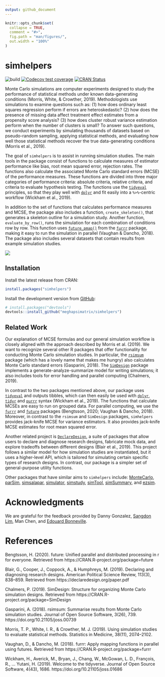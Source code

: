```yaml
---
output: github_document
---
```


<!-- README.md is generated from README.Rmd. Please edit that file -->

```r
knitr::opts_chunk$set(
  collapse = TRUE,
  comment = "#>",
  fig.path = "man/figures/",
  out.width = "100%"
)
```

# simhelpers

<!-- badges: start -->
![build](https://github.com/meghapsimatrix/simhelpers/workflows/build/badge.svg)
[![Codecov test coverage](https://codecov.io/gh/meghapsimatrix/simhelpers/branch/master/graph/badge.svg)](https://codecov.io/gh/meghapsimatrix/simhelpers?branch=master)
[![CRAN Status](https://www.r-pkg.org/badges/version/simhelpers)](https://cran.r-project.org/package=simhelpers)
<!-- badges: end -->

Monte Carlo simulations are computer experiments designed to study the performance of statistical methods under known data-generating conditions (Morris, White, & Crowther, 2019). Methodologists use simulations to examine questions such as: (1) how does ordinary least squares regression perform if errors are heteroskedastic? (2) how does the presence of missing data affect treatment effect estimates from a propensity score analysis? (3) how does cluster robust variance estimation perform when the number of clusters is small? To answer such questions, we conduct experiments by simulating thousands of datasets based on pseudo-random sampling, applying statistical methods, and evaluating how well those statistical methods recover the true data-generating conditions (Morris et al., 2019).

The goal of `simhelpers` is to assist in running simulation studies. The main tools in the package consist of functions to calculate measures of estimator performance like bias, root mean squared error, rejection rates. The functions also calculate the associated Monte Carlo standard errors (MCSE) of the performance measures. These functions are divided into three major categories of performance criteria: absolute criteria, relative criteria, and criteria to evaluate hypothesis testing. The functions use the [`tidyeval`](https://tidyeval.tidyverse.org/index.html) principles, so that they play well with [`dplyr`](https://dplyr.tidyverse.org/index.html) and fit easily into a `%>%`-centric workflow (Wickham et al., 2019).

In addition to the set of functions that calculates performance measures and MCSE, the package also includes a function, `create_skeleton()`, that generates a skeleton outline for a simulation study. Another function, `evaluate_by_row()`, runs the simulation for each combination of conditions row by row. This function uses [`future_pmap()`](https://davisvaughan.github.io/furrr/reference/future_map2.html) from the [`furrr`](https://davisvaughan.github.io/furrr/) package, making it easy to run the simulation in parallel (Vaughan & Dancho, 2018). The package also includes several datasets that contain results from example simulation studies. 

<img src="man/figures/workflow.png" />


## Installation

Install the latest release from CRAN:

```r
install.packages("simhelpers")
```


Install the development version from [GitHub](https://github.com/):

``` r
# install.packages("devtools")
devtools::install_github("meghapsimatrix/simhelpers")
```

## Related Work

Our explanation of MCSE formulas and our general simulation workflow is closely aligned with the approach described by Morris et al. (2019). We want to recognize several other R packages that offer functionality for conducting Monte Carlo simulation studies. In particular, the [`rsimsum`](https://CRAN.R-project.org/package=rsimsum) package (which has a lovely name that makes me hungry) also calculates Monte Carlo standard errors (Gasparini, 2018). The [`SimDesign`](https://CRAN.R-project.org/package=SimDesign) package implements a generate-analyze-summarize model for writing simulations; it also includes tools for error handling and parallel computing (Chalmers, 2019). 

In contrast to the two packages mentioned above, our package uses [`tidyeval`](https://tidyeval.tidyverse.org/index.html) and outputs tibbles, which can then easily be used with [`dplyr`](https://dplyr.tidyverse.org/index.html), [`tidyr`](https://tidyr.tidyverse.org/) and [`purrr`](https://purrr.tidyverse.org/) syntax (Wickham et al., 2019). The functions that calculate MCSEs are easy to run on grouped data. For parallel computing, we use the [`furrr`](https://davisvaughan.github.io/furrr/) and [`future`](https://rstudio.github.io/promises/articles/futures.html) packages (Bengtsson, 2020; Vaughan & Dancho, 2018). Moreover, in contrast to the `rsimsum` and `SimDesign` packages, `simhelpers` provides jack-knife MCSE for variance estimators. It also provides jack-knife MCSE estimates for root mean squared error. 

Another related project is [`DeclareDesign`](https://declaredesign.org/), a suite of packages that allow users to declare and diagnose research designs, fabricate mock data, and explore tradeoffs between different designs (Blair et al., 2019). This project follows a similar model for how simulation studies are instantiated, but it uses a higher-level API, which is tailored for simulating certain specific types of research designs. In contrast, our package is a simpler set of general-purpose utility functions. 

Other packages that have similar aims to `simhelpers` include: [MonteCarlo](https://CRAN.R-project.org/package=MonteCarlo), [parSim](https://CRAN.R-project.org/package=parSim), [simsalapar](https://CRAN.R-project.org/package=simsalapar), [simulator](https://CRAN.R-project.org/package=simulator), [simstudy](https://CRAN.R-project.org/package=simstudy), [simTool](https://CRAN.R-project.org/package=simTool), [simSummary](https://CRAN.R-project.org/package=simSummary), and [ezsim](https://CRAN.R-project.org/package=ezsim).


# Acknowledgments 

We are grateful for the feedback provided by Danny Gonzalez, [Sangdon Lim](https://sdlim.com/), Man Chen, and [Edouard Bonneville](https://github.com/edbonneville).

# References

Bengtsson, H. (2020). future: Unified parallel and distributed processing in r for everyone. Retrieved from https://CRAN.R-project.org/package=future

Blair, G., Cooper, J., Coppock, A., & Humphreys, M. (2019). Declaring and diagnosing research designs. American Political Science Review, 113(3), 838–859. Retrieved from https://declaredesign.org/paper.pdf

Chalmers, P. (2019). SimDesign: Structure for organizing Monte Carlo simulation designs. Retrieved from https://CRAN.R-project.org/package=SimDesign

Gasparini, A. (2018). rsimsum: Summarise results from Monte Carlo simulation studies. Journal of Open Source Software, 3(26), 739. https://doi.org/10.21105/joss.00739

Morris, T. P., White, I. R., & Crowther, M. J. (2019). Using simulation studies to evaluate statistical methods. Statistics in Medicine, 38(11), 2074–2102.

Vaughan, D., & Dancho, M. (2018). furrr: Apply mapping functions in parallel using futures. Retrieved from https://CRAN.R-project.org/package=furrr

Wickham, H., Averick, M., Bryan, J., Chang, W., McGowan, L. D., François, R., … Yutani, H. (2019). Welcome to the tidyverse. Journal of Open Source Software, 4(43), 1686. https://doi.org/10.21105/joss.01686

